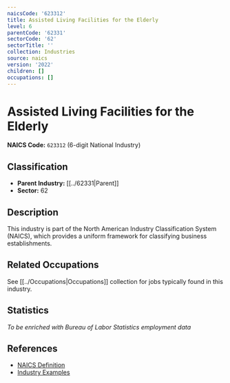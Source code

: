 ```yaml
---
naicsCode: '623312'
title: Assisted Living Facilities for the Elderly
level: 6
parentCode: '62331'
sectorCode: '62'
sectorTitle: ''
collection: Industries
source: naics
version: '2022'
children: []
occupations: []
---
```

# Assisted Living Facilities for the Elderly

**NAICS Code:** `623312` (6-digit National Industry)

## Classification

- **Parent Industry:** [[../62331|Parent]]
- **Sector:** 62

## Description

This industry is part of the North American Industry Classification System (NAICS), which provides a uniform framework for classifying business establishments.

## Related Occupations

See [[../Occupations|Occupations]] collection for jobs typically found in this industry.

## Statistics

*To be enriched with Bureau of Labor Statistics employment data*

## References

- [NAICS Definition](https://www.census.gov/naics/)
- [Industry Examples](https://www.census.gov/naics/2022NAICS/)
